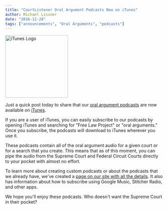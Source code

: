 ```yaml
---
title: "CourtListener Oral Argument Podcasts Now on iTunes"
author: Michael Lissner
date: "2016-12-20"
tags: ["announcements", "Oral Arguments", "podcasts"]
---
```



<div className="left-image">
    <img src="/images/itunes.png"
         alt="iTunes Logo"
         height="200"
         width="200"
         className="img-responsive"/>
</div>

Just a quick post today to share that our [oral argument podcasts][p] are now available on [iTunes][g].

If you are a user of iTunes, you can easily subscribe to our podcasts by opening iTunes and searching for "Free Law Project" or "oral arguments." Once you subscribe, the podcasts will download to iTunes wherever you use it.

These podcasts contain all of the oral argument audio for a given court or for a search that you create. This means that as of this moment, you can pipe the audio from the Supreme Court and Federal Circuit Courts directly to your pocket with almost no effort.

To learn more about creating custom podcasts or about the podcasts that we already have, we've created a [page on our site with all the details][p]. It also has information about how to subscribe using Google Music, Stitcher Radio, and other apps.

We hope you'll enjoy these podcasts. Who doesn't want the Supreme Court in their pocket?

[p]: https://www.courtlistener.com/podcasts/
[g]: https://www.apple.com/itunes/
